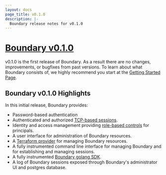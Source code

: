 ```yaml
---
layout: docs
page_title: v0.1.0
description: |-
  Boundary release notes for v0.1.0
---
```


# [Boundary v0.1.0](/boundary/downloads)

v0.1.0 is the first release of Boundary. As a result there are no changes, improvements, or bugfixes from past versions. To learn about what Boundary consists of, we highly recommend you start at the [Getting Started Page](/boundary/docs/getting-started).

## Boundary v0.1.0 Highlights

In this initial release, Boundary provides:

- Password-based authentication
- Authenticated and authorized [TCP-based sessions](/boundary/docs/common-workflows/manage-sessions).
- Identity and access management providing [role-based controls](/boundary/docs/common-workflows/manage-roles) for principals.
- A user interface for administration of Boundary resources.
- A [Terraform provider](https://github.com/hashicorp/terraform-provider-boundary) for managing Boundary resources.
- A fully instrumented command line interface for managing Boundary and for establishing and managing sessions.
- A fully instrumented [Boundary golang SDK](/boundary/docs/api-clients/go-sdk).
- A log of Boundary sessions exposed through Boundary's administrator UI and postgres database.

